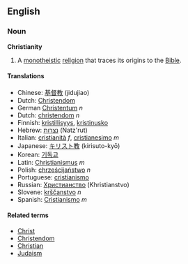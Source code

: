 ==English==

===Noun===
'''Christianity'''

# A [[monotheistic]] [[religion]] that traces its origins to the [[Bible]].
====Translations====
*Chinese: [[基督教]] (jidujiao)
*Dutch: [[Christendom]]
*German [[Christentum]] ''n''
*Dutch: [[christendom]] ''n''
*Finnish: [[kristillisyys]], [[kristinusko]]
*Hebrew: [[נצרות]] (Natz'rut)
*Italian: [[cristianità]] ''f'', [[cristianesimo]] ''m''
*Japanese: [[キリスト教]] (kirisuto-kyō)
*Korean: [[기독교]]
*Latin: [[Christianismus]] ''m''
*Polish: [[chrześcijaństwo]] ''n''
*Portuguese: [[cristianismo]]
*Russian: [[Христианство]] (Khristianstvo)
*Slovene: [[krščanstvo]] ''n''
*Spanish: [[Cristianismo]] ''m''

====Related terms====
*[[Christ]]
*[[Christendom]]
*[[Christian]]
*[[Judaism]]